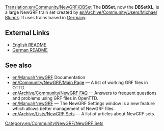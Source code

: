 [[Translation:en/Community/NewGRF/DBSet]]
{{en/Community/NewGRF/Infobox NewGRF|setname= DBSet XL
|screenshot= en/Community/NewGRF/Dbsetxl.png
|artist= Michael Blunck
|coder= Michael Blunck
|focus= en/Community/NewGRF/Addons Trains
|homepage=www.ewetel.net/~michael.blunck/ttd/
|homepagename= Transport Tycoon - The New Graphics
|copyright= copyrighted
}}
The '''DBSet''', now the '''DBSetXL''', is a large NewGRF train set created by [[en/Archive/Community/Users/Michael Blunck]]. It uses trains based in [https://www.wikipedia.org/wiki/Germany Germany].

==External Links==

* [http://www.ewetel.net/~michael.blunck/ttd/dbxl_readme_en.html English README]
* [http://www.ewetel.net/~michael.blunck/ttd/dbxl_readme_de.html German README]

== See also ==
* [[en/Manual/NewGRF]] Documentation
* [[en/Community/NewGRF/Main Page]] &mdash; A list of working GRF files in OTTD.
* [[en/Archive/Community/NewGRF FAQ]] &mdash; Answers to frequent questions and problems using GRF files in OpenTTD.
* [[en/Manual/NewGRF]] &mdash; The NewGRF Settings window is a new feature which allows better management of NewGRF files. 
* [[en/Archive/Lists/NewGRF Sets]] &mdash; A list of articles about NewGRF sets.

[[Category:en/Community/NewGRF/NewGRF Sets]]